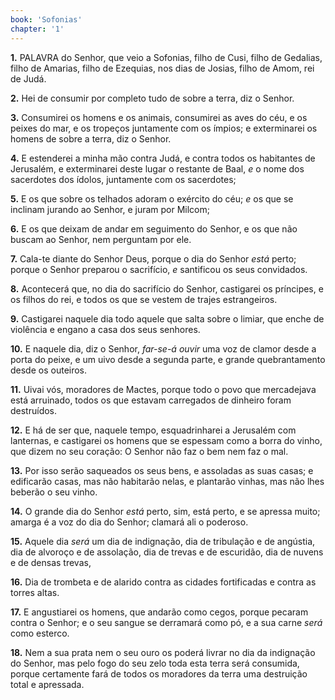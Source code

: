 ```yaml
---
book: 'Sofonias'
chapter: '1'
---
```


**1.** PALAVRA do Senhor, que veio a Sofonias, filho de Cusi, filho de Gedalias, filho de Amarias, filho de Ezequias, nos dias de Josias, filho de Amom, rei de Judá.

**2.** Hei de consumir por completo tudo de sobre a terra, diz o Senhor.

**3.** Consumirei os homens e os animais, consumirei as aves do céu, e os peixes do mar, e os tropeços juntamente com os ímpios; e exterminarei os homens de sobre a terra, diz o Senhor.

**4.** E estenderei a minha mão contra Judá, e contra todos os habitantes de Jerusalém, e exterminarei deste lugar o restante de Baal, *e* o nome dos sacerdotes dos ídolos, juntamente com os sacerdotes;

**5.** E os que sobre os telhados adoram o exército do céu; *e* os que se inclinam jurando ao Senhor, e juram por Milcom;

**6.** E os que deixam de andar em seguimento do Senhor, e os que não buscam ao Senhor, nem perguntam por ele.

**7.** Cala-te diante do Senhor Deus, porque o dia do Senhor *está* perto; porque o Senhor preparou o sacrifício, *e* santificou os seus convidados.

**8.** Acontecerá que, no dia do sacrifício do Senhor, castigarei os príncipes, e os filhos do rei, e todos os que se vestem de trajes estrangeiros.

**9.** Castigarei naquele dia todo aquele que salta sobre o limiar, que enche de violência e engano a casa dos seus senhores.

**10.** E naquele dia, diz o Senhor, *far-se-á ouvir* uma voz de clamor desde a porta do peixe, e um uivo desde a segunda parte, e grande quebrantamento desde os outeiros.

**11.** Uivai vós, moradores de Mactes, porque todo o povo que mercadejava está arruinado, todos os que estavam carregados de dinheiro foram destruídos.

**12.** E há de ser que, naquele tempo, esquadrinharei a Jerusalém com lanternas, e castigarei os homens que se espessam como a borra do vinho, que dizem no seu coração: O Senhor não faz o bem nem faz o mal.

**13.** Por isso serão saqueados os seus bens, e assoladas as suas casas; e edificarão casas, mas não habitarão nelas, e plantarão vinhas, mas não lhes beberão o seu vinho.

**14.** O grande dia do Senhor *está* perto, sim, está perto, e se apressa muito; amarga é a voz do dia do Senhor; clamará ali o poderoso.

**15.** Aquele dia *será* um dia de indignação, dia de tribulação e de angústia, dia de alvoroço e de assolação, dia de trevas e de escuridão, dia de nuvens e de densas trevas,

**16.** Dia de trombeta e de alarido contra as cidades fortificadas e contra as torres altas.

**17.** E angustiarei os homens, que andarão como cegos, porque pecaram contra o Senhor; e o seu sangue se derramará como pó, e a sua carne *será* como esterco.

**18.** Nem a sua prata nem o seu ouro os poderá livrar no dia da indignação do Senhor, mas pelo fogo do seu zelo toda esta terra será consumida, porque certamente fará de todos os moradores da terra uma destruição total e apressada.